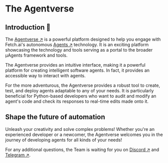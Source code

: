 # The Agentverse

## Introduction 🚀

The [Agentverse ↗️](https://agentverse.ai/) is a powerful platform designed to help you engage with Fetch.ai's autonomous [Agents ↗️](/concepts/agents/agents.md) technology. It is an exciting platform showcasing the technology and tools serving as a portal to the broader μAgents framework and tools.

The Agentverse provides an intuitive interface, making it a powerful platform for creating intelligent software agents. In fact, it provides an accessible way to interact with agents.

For the more adventurous, the Agentverse provides a robust tool to create, test, and deploy agents adaptable to any of your needs. It is particularly beneficial for Python-based developers who want to audit and modify an agent's code and check its responses to real-time edits made onto it.

## Shape the future of automation

Unleash your creativity and solve complex problems! Whether you're an experienced developer or a newcomer, the Agentverse welcomes you in the journey of developing agents for all kinds of your needs!

For any additional questions, the Team is waiting for you on [Discord ↗️](https://discord.com/invite/fetchai) and [Telegram ↗️](https://t.me/fetch_ai).
